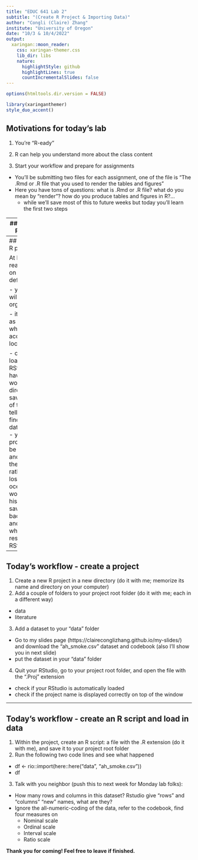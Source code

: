 ```yaml
---
title: "EDUC 641 Lab 2"
subtitle: "(Create R Project & Importing Data)"
author: "Congli (Claire) Zhang"
institute: "University of Oregon"
date: "10/3 & 10/4/2022"
output:
  xaringan::moon_reader:
    css: xaringan-themer.css
    lib_dir: libs
    nature:
      highlightStyle: github
      highlightLines: true
      countIncrementalSlides: false
---
```


```r
options(htmltools.dir.version = FALSE)
```

```r
library(xaringanthemer)
style_duo_accent()
```

## Motivations for today's lab

1. You're "R-eady"

2. R can help you understand more about the class content

3. Start your workflow and prepare for assignments

  - You'll be submitting two files for each assignment, one of the file is "The .Rmd or .R file that you used to render the tables and figures"
  - Here you have tons of questions: what is .Rmd or .R file? what do you mean by "render"? how do you produce tables and figures in R?...
      - while we'll save most of this to future weeks but today you'll learn the first two steps
     
---
## What is an R project?

Simply put, an R project is a collection of documents, workspace, history that

  - has it's own directory on your computer
  
  - and can be loaded to RStudio by opening the file with the ".Proj" extension
  
**(Demo on my computer)**

---
## Why using R projects?

At least three reasons based on previous definition

  - your files will be nicely organized
  
  - it functions as a file folder where you can access/modify locally 
  
  - once it's loaded to your RStudio, you have a working directory:
    - save you a lot of trouble to tell R where to find your datasets/files
    - your products will be saved safe and sound in the folder rather than lost in your file ocean
    - your working history will be saved in the background and restored when you restart RStudio 
    - ...

---
## Today's workflow - create a project

1. Create a new R project in a new directory (do it with me; memorize its name and directory on your computer) 
2. Add a couple of folders to your project root folder (do it with me; each in a different way)
  - data
  - literature
3. Add a dataset to your "data" folder
  - Go to my slides page (https://claireconglizhang.github.io/my-slides/) and download the "ah_smoke.csv" dataset and codebook (also I'll show you in next slide) 
  - put the dataset in your "data" folder
4. Quit your RStudio, go to your project root folder, and open the file with the ".Proj" extension
  - check if your RStudio is automatically loaded
  - check if the project name is displayed correctly on top of the window
  
---
## Today's workflow - create an R script and load in data
1. Within the project, create an R script: a file with the .R extension (do it with me), and save it to your project root folder
2. Run the following two code lines and see what happened
  - df <- rio::import(here::here("data", "ah_smoke.csv"))
  - df
3. Talk with you neighbor (push this to next week for Monday lab folks):
  - How many rows and columns in this dataset? Rstudio give "rows" and "columns" "new" names, what are they?
  - Ignore the all-numeric-coding of the data, refer to the codebook, find four measures on
     - Nominal scale
     - Ordinal scale
     - Interval scale
     - Ratio scale

**Thank you for coming! Feel free to leave if finished.**







